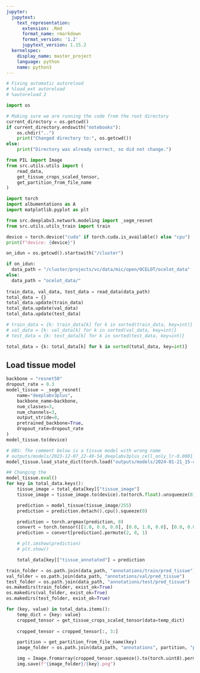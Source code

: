 ```yaml
---
jupyter:
  jupytext:
    text_representation:
      extension: .Rmd
      format_name: rmarkdown
      format_version: '1.2'
      jupytext_version: 1.15.2
  kernelspec:
    display_name: master_project
    language: python
    name: python3
---
```


```python
# Fixing automatic autoreload
# %load_ext autoreload
# %autoreload 2

import os 

# Making sure we are running the code from the root directory
current_directory = os.getcwd()
if current_directory.endswith("notebooks"):
    os.chdir("..")
    print("Changed directory to:", os.getcwd())
else:
    print("Directory was already correct, so did not change.")
```

```python
from PIL import Image
from src.utils.utils import (
    read_data, 
    get_tissue_crops_scaled_tensor,
    get_partition_from_file_name
)

import torch
import albumentations as A
import matplotlib.pyplot as plt

from src.deeplabv3.network.modeling import _segm_resnet
from src.utils.utils_train import train

device = torch.device("cuda" if torch.cuda.is_available() else "cpu")
print(f"device: {device}")

```

```python
on_idun = os.getcwd().startswith("/cluster")

if on_idun:
  data_path = "/cluster/projects/vc/data/mic/open/OCELOT/ocelot_data"
else: 
  data_path = "ocelot_data/"
  
train_data, val_data, test_data = read_data(data_path)
total_data = {}
total_data.update(train_data)
total_data.update(val_data)
total_data.update(test_data)
```

```python
# train_data = {k: train_data[k] for k in sorted(train_data, key=int)}
# val_data = {k: val_data[k] for k in sorted(val_data, key=int)}
# test_data = {k: test_data[k] for k in sorted(test_data, key=int)}

total_data = {k: total_data[k] for k in sorted(total_data, key=int)}
```

## Load tissue model

```python
backbone = "resnet50"
dropout_rate = 0.3
model_tissue = _segm_resnet(
    name="deeplabv3plus",
    backbone_name=backbone,
    num_classes=3,
    num_channels=3,
    output_stride=8,
    pretrained_backbone=True,
    dropout_rate=dropout_rate
)
model_tissue.to(device)
```

```python
# OBS: The comment below is a tissue model with wrong name
# outputs/models/2023-12-07_22-49-54_deeplabv3plus_cell_only_lr-0.0001_dropout-0.3_backbone-resnet50_epochs-290.pth
model_tissue.load_state_dict(torch.load("outputs/models/2024-01-21_15-48-32_deeplabv3plus_tissue_branch_lr-1e-05_dropout-0.3_backbone-resnet50_epochs-30.pth"))
```

```python
## Changing the 
model_tissue.eval()
for key in total_data.keys():
    tissue_image = total_data[key]["tissue_image"]
    tissue_image = tissue_image.to(device).to(torch.float).unsqueeze(0)

    prediction = model_tissue(tissue_image/255)
    prediction = prediction.detach().cpu().squeeze(0)

    prediction = torch.argmax(prediction, 0)
    convert = torch.tensor([[1.0, 0.0, 0.0], [0.0, 1.0, 0.0], [0.0, 0.0, 1.0]])
    prediction = convert[prediction].permute(2, 0, 1)

    # plt.imshow(prediction)
    # plt.show()

    total_data[key]["tissue_annotated"] = prediction
```

```python
train_folder = os.path.join(data_path, "annotations/train/pred_tissue")
val_folder = os.path.join(data_path, "annotations/val/pred_tissue")
test_folder = os.path.join(data_path, "annotations/test/pred_tissue")
os.makedirs(train_folder, exist_ok=True)
os.makedirs(val_folder, exist_ok=True)
os.makedirs(test_folder, exist_ok=True)
```

```python
for (key, value) in total_data.items(): 
    temp_dict = {key: value}
    cropped_tensor = get_tissue_crops_scaled_tensor(data=temp_dict)
    
    cropped_tensor = cropped_tensor[:, 3:]

    partition = get_partition_from_file_name(key)
    image_folder = os.path.join(data_path, "annotations", partition, "pred_tissue")

    img = Image.fromarray(cropped_tensor.squeeze().to(torch.uint8).permute(1, 2, 0).numpy())
    img.save(f"{image_folder}/{key}.png")
```

